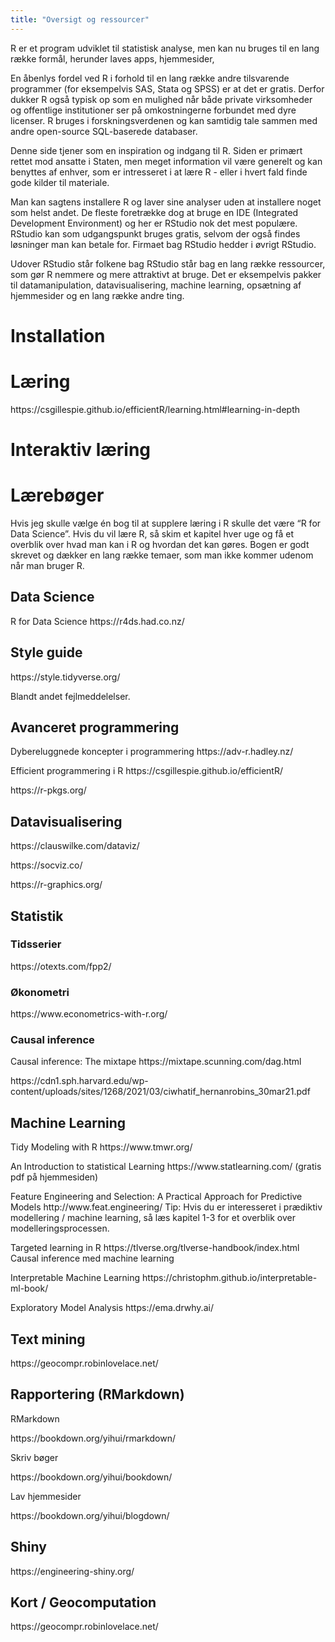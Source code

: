 ```yaml
---
title: "Oversigt og ressourcer"
---
```


R er et program udviklet til statistisk analyse, men kan nu bruges til en lang række formål, herunder laves apps, hjemmesider, 

En åbenlys fordel ved R i forhold til en lang række andre tilsvarende programmer (for eksempelvis SAS, Stata og SPSS) er at det er gratis. Derfor dukker R også typisk op som en mulighed når både private virksomheder og offentlige institutioner ser på omkostningerne forbundet med dyre licenser. R bruges i forskningsverdenen og kan samtidig tale sammen med andre open-source SQL-baserede databaser.

Denne side tjener som en inspiration og indgang til R. Siden er primært rettet mod ansatte i Staten, men meget information vil være generelt og kan benyttes af enhver, som er intresseret i at lære R - eller i hvert fald finde gode kilder til materiale. 

Man kan sagtens installere R og laver sine analyser uden at installere noget som helst andet. De fleste foretrække dog at bruge en IDE (Integrated Development Environment) og her er RStudio nok det mest populære. RStudio kan som udgangspunkt bruges gratis, selvom der også findes løsninger man kan betale for. Firmaet bag RStudio hedder i øvrigt RStudio.

Udover RStudio står folkene bag RStudio står bag en lang række ressourcer, som gør R nemmere og mere attraktivt at bruge. Det er eksempelvis pakker til datamanipulation, datavisualisering, machine learning, opsætning af hjemmesider og en lang række andre ting.



# Installation


# Læring

https://csgillespie.github.io/efficientR/learning.html#learning-in-depth

# Interaktiv læring




# Lærebøger

Hvis jeg skulle vælge én bog til at supplere læring i R skulle det være "R for Data Science". Hvis du vil lære R, så skim et kapitel hver uge og få et overblik over hvad man kan i R og hvordan det kan gøres. Bogen er godt skrevet og dækker en lang række temaer, som man ikke kommer udenom når man bruger R. 

## Data Science

R for Data Science
https://r4ds.had.co.nz/

## Style guide

https://style.tidyverse.org/

Blandt andet fejlmeddelelser.

## Avanceret programmering

Dybereluggnede koncepter i programmering 
https://adv-r.hadley.nz/

Efficient programmering i R
https://csgillespie.github.io/efficientR/

https://r-pkgs.org/ 

## Datavisualisering

https://clauswilke.com/dataviz/

https://socviz.co/

https://r-graphics.org/


## Statistik

### Tidsserier

https://otexts.com/fpp2/

### Økonometri

https://www.econometrics-with-r.org/

###  Causal inference

Causal inference: The mixtape
https://mixtape.scunning.com/dag.html

https://cdn1.sph.harvard.edu/wp-content/uploads/sites/1268/2021/03/ciwhatif_hernanrobins_30mar21.pdf


## Machine Learning

Tidy Modeling with R
https://www.tmwr.org/

An Introduction to statistical Learning
https://www.statlearning.com/ (gratis pdf på hjemmesiden)

Feature Engineering and Selection: A Practical Approach for Predictive Models 
http://www.feat.engineering/
Tip: Hvis du er interesseret i prædiktiv modellering / machine learning, så læs kapitel 1-3 for et overblik over modelleringsprocessen. 

Targeted learning in R
https://tlverse.org/tlverse-handbook/index.html
Causal inference med machine learning

Interpretable Machine Learning 
https://christophm.github.io/interpretable-ml-book/

Exploratory Model Analysis
https://ema.drwhy.ai/

## Text mining

https://geocompr.robinlovelace.net/

## Rapportering (RMarkdown)

RMarkdown

https://bookdown.org/yihui/rmarkdown/

Skriv bøger

https://bookdown.org/yihui/bookdown/

Lav hjemmesider

https://bookdown.org/yihui/blogdown/

## Shiny

https://engineering-shiny.org/

## Kort / Geocomputation

https://geocompr.robinlovelace.net/
 